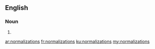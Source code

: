 ==English==

===Noun===
{{head|en|noun plural form}}

# {{plural of|normalization|lang=en}}

[[ar:normalizations]]
[[fr:normalizations]]
[[ku:normalizations]]
[[my:normalizations]]